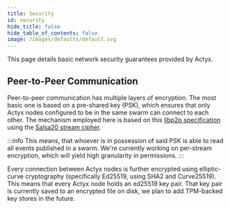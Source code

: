 ```yaml
---
title: Security
id: security
hide_title: false
hide_table_of_contents: false
image: /images/defaults/default.svg
---
```


This page details basic network security guarantees provided by Actyx.

## Peer-to-Peer Communication

Peer-to-peer communication has multiple layers of encryption. The most basic one is based on a pre-shared key (PSK), which ensures that only Actyx nodes configured to be in the same swarm can connect to each other. The mechanism employed here is based on this [libp2p specification](https://github.com/libp2p/specs/blob/69e57d59dc5d59d3979d79842b577ec2c483f7fa/pnet/Private-Networks-PSK-V1.md) using the [Salsa20 stream cipher](https://en.wikipedia.org/wiki/Salsa20).

:::info
This means, that whoever is in possession of said PSK is able to read all events published in a swarm. We're currently working on per-stream encryption, which will yield high granularity in permissions.
:::

Every connection between Actyx nodes is further encrypted using elliptic-curve cryptography (specifically Ed25519, using SHA2 and Curve25519). This means that every Actyx node holds an ed25519 key pair. That key pair is currently saved to an encrypted file on disk, we plan to add TPM-backed key stores in the future.
